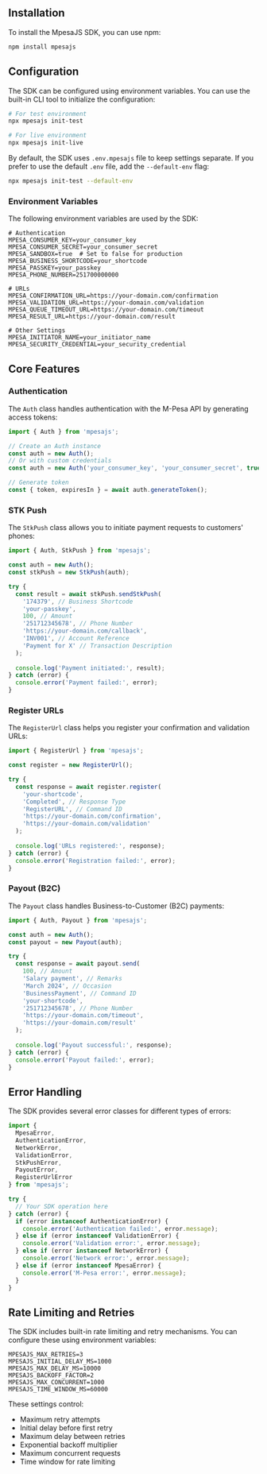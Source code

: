 ## Installation

To install the MpesaJS SDK, you can use npm:

```bash
npm install mpesajs
```

## Configuration

The SDK can be configured using environment variables. You can use the built-in CLI tool to initialize the configuration:

```bash
# For test environment
npx mpesajs init-test

# For live environment
npx mpesajs init-live
```

By default, the SDK uses `.env.mpesajs` file to keep settings separate. If you prefer to use the default `.env` file, add the `--default-env` flag:

```bash
npx mpesajs init-test --default-env
```

### Environment Variables

The following environment variables are used by the SDK:

```env
# Authentication
MPESA_CONSUMER_KEY=your_consumer_key
MPESA_CONSUMER_SECRET=your_consumer_secret
MPESA_SANDBOX=true  # Set to false for production
MPESA_BUSINESS_SHORTCODE=your_shortcode
MPESA_PASSKEY=your_passkey
MPESA_PHONE_NUMBER=251700000000

# URLs
MPESA_CONFIRMATION_URL=https://your-domain.com/confirmation
MPESA_VALIDATION_URL=https://your-domain.com/validation
MPESA_QUEUE_TIMEOUT_URL=https://your-domain.com/timeout
MPESA_RESULT_URL=https://your-domain.com/result

# Other Settings
MPESA_INITIATOR_NAME=your_initiator_name
MPESA_SECURITY_CREDENTIAL=your_security_credential
```

## Core Features

### Authentication

The `Auth` class handles authentication with the M-Pesa API by generating access tokens:

```typescript
import { Auth } from 'mpesajs';

// Create an Auth instance
const auth = new Auth();
// Or with custom credentials
const auth = new Auth('your_consumer_key', 'your_consumer_secret', true); // true for sandbox

// Generate token
const { token, expiresIn } = await auth.generateToken();
```

### STK Push

The `StkPush` class allows you to initiate payment requests to customers' phones:

```typescript
import { Auth, StkPush } from 'mpesajs';

const auth = new Auth();
const stkPush = new StkPush(auth);

try {
  const result = await stkPush.sendStkPush(
    '174379', // Business Shortcode
    'your-passkey',
    100, // Amount
    '251712345678', // Phone Number
    'https://your-domain.com/callback',
    'INV001', // Account Reference
    'Payment for X' // Transaction Description
  );
  
  console.log('Payment initiated:', result);
} catch (error) {
  console.error('Payment failed:', error);
}
```

### Register URLs

The `RegisterUrl` class helps you register your confirmation and validation URLs:

```typescript
import { RegisterUrl } from 'mpesajs';

const register = new RegisterUrl();

try {
  const response = await register.register(
    'your-shortcode',
    'Completed', // Response Type
    'RegisterURL', // Command ID
    'https://your-domain.com/confirmation',
    'https://your-domain.com/validation'
  );
  
  console.log('URLs registered:', response);
} catch (error) {
  console.error('Registration failed:', error);
}
```

### Payout (B2C)

The `Payout` class handles Business-to-Customer (B2C) payments:

```typescript
import { Auth, Payout } from 'mpesajs';

const auth = new Auth();
const payout = new Payout(auth);

try {
  const response = await payout.send(
    100, // Amount
    'Salary payment', // Remarks
    'March 2024', // Occasion
    'BusinessPayment', // Command ID
    'your-shortcode',
    '251712345678', // Phone Number
    'https://your-domain.com/timeout',
    'https://your-domain.com/result'
  );
  
  console.log('Payout successful:', response);
} catch (error) {
  console.error('Payout failed:', error);
}
```

## Error Handling

The SDK provides several error classes for different types of errors:

```typescript
import {
  MpesaError,
  AuthenticationError,
  NetworkError,
  ValidationError,
  StkPushError,
  PayoutError,
  RegisterUrlError
} from 'mpesajs';

try {
  // Your SDK operation here
} catch (error) {
  if (error instanceof AuthenticationError) {
    console.error('Authentication failed:', error.message);
  } else if (error instanceof ValidationError) {
    console.error('Validation error:', error.message);
  } else if (error instanceof NetworkError) {
    console.error('Network error:', error.message);
  } else if (error instanceof MpesaError) {
    console.error('M-Pesa error:', error.message);
  }
}
```

## Rate Limiting and Retries

The SDK includes built-in rate limiting and retry mechanisms. You can configure these using environment variables:

```env
MPESAJS_MAX_RETRIES=3
MPESAJS_INITIAL_DELAY_MS=1000
MPESAJS_MAX_DELAY_MS=10000
MPESAJS_BACKOFF_FACTOR=2
MPESAJS_MAX_CONCURRENT=1000
MPESAJS_TIME_WINDOW_MS=60000
```

These settings control:
- Maximum retry attempts
- Initial delay before first retry
- Maximum delay between retries
- Exponential backoff multiplier
- Maximum concurrent requests
- Time window for rate limiting
